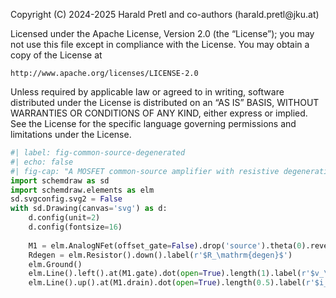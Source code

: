 ::: {.content-hidden}
Copyright (C) 2024-2025 Harald Pretl and co-authors (harald.pretl@jku.at)

Licensed under the Apache License, Version 2.0 (the "License");
you may not use this file except in compliance with the License.
You may obtain a copy of the License at

    http://www.apache.org/licenses/LICENSE-2.0

Unless required by applicable law or agreed to in writing, software
distributed under the License is distributed on an "AS IS" BASIS,
WITHOUT WARRANTIES OR CONDITIONS OF ANY KIND, either express or implied.
See the License for the specific language governing permissions and
limitations under the License.
:::

```python
#| label: fig-common-source-degenerated
#| echo: false
#| fig-cap: "A MOSFET common-source amplifier with resistive degeneration."
import schemdraw as sd
import schemdraw.elements as elm
sd.svgconfig.svg2 = False
with sd.Drawing(canvas='svg') as d:
    d.config(unit=2)
    d.config(fontsize=16)
    
    M1 = elm.AnalogNFet(offset_gate=False).drop('source').theta(0).reverse().label(r'$g_\mathrm{m}$', loc='right')
    Rdegen = elm.Resistor().down().label(r'$R_\mathrm{degen}$')
    elm.Ground()
    elm.Line().left().at(M1.gate).dot(open=True).length(1).label(r'$v_\mathrm{in}$', 'left')
    elm.Line().up().at(M1.drain).dot(open=True).length(0.5).label(r'$i_\mathrm{out}$', 'right')
```
